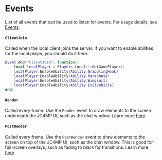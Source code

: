 # Events

List of all events that can be used to listen for events. For usage details, see [Events](/shared-api/events).

#### `ClientJoin`

Called when the local client joins the server. If you want to enable abilities for the local player, you should do it here.

```lua
Event.Add("ClientJoin", function()
	local localPlayer = Players.Local():GetGamePlayer()
	localPlayer:EnableAbility(Ability.GrapplingHook)
	localPlayer:EnableAbility(Ability.Parachute)
	localPlayer:EnableAbility(Ability.Wingsuit)
	localPlayer:EnableAbility(Ability.ExitVehicle)
end)
```

#### `Render`

Called every frame. Use the `Render` event to draw elements to the screen underneath the JC4MP UI, such as the chat window. Learn more [here](/client-api/render).

#### `PostRender`

Called every frame. Use the `PostRender` event to draw elements to the screen on top of the JC4MP UI, such as the chat window. This is good for full-screen overlays, such as fading to black for transitions. Learn more [here](/client-api/render).